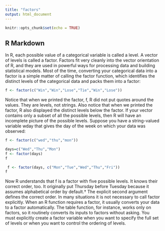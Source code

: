 ```yaml
---
title: "factors"
output: html_document
---
```


```r
knitr::opts_chunk$set(echo = TRUE)
```

## R Markdown

In R, each possible value of a categorical variable is called a level. A vector of levels is
called a factor. Factors fit very cleanly into the vector orientation of R, and they are
used in powerful ways for processing data and building statistical models.
Most of the time, converting your categorical data into a factor is a simple matter of
calling the factor function, which identifies the distinct levels of the categorical data
and packs them into a factor:

```r
f <- factor(c("Win","Win","Lose","Tie","Win","Lose"))
```

Notice that when we printed the factor, f, R did not put quotes around the values. They
are levels, not strings. Also notice that when we printed the factor, R also displayed the
distinct levels below the factor.
If your vector contains only a subset of all the possible levels, then R will have an
incomplete picture of the possible levels. Suppose you have a string-valued variable
wday that gives the day of the week on which your data was observed:

```r
f <- factor(c("wed","thu","mon"))
```



```r
days=c("Wed","Thu","Mon")
f <- factor(days)
f
```


```r
 f <- factor(days, c("Mon","Tue","Wed","Thu","Fri"))
f
```
Now R understands that f is a factor with five possible levels. It knows their correct
order, too. It originally put Thursday before Tuesday because it assumes alphabetical
order by default.† The explicit second argument defines the correct order.
In many situations it is not necessary to call factor explicitly. When an R function
requires a factor, it usually converts your data to a factor automatically. The table
function, for instance, works only on factors, so it routinely converts its inputs to factors
without asking. You must explicitly create a factor variable when you want to specify
the full set of levels or when you want to control the ordering of levels.

